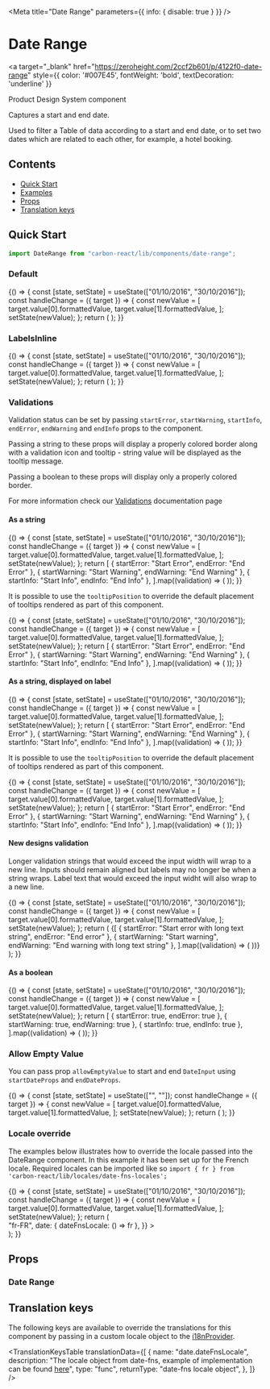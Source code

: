 

<Meta title="Date Range" parameters={{ info: { disable: true } }} />

# Date Range

<a
  target="_blank"
  href="https://zeroheight.com/2ccf2b601/p/4122f0-date-range"
  style={{ color: '#007E45', fontWeight: 'bold', textDecoration: 'underline' }}
>
  Product Design System component 
</a>

Captures a start and end date.

Used to filter a Table of data according to a start and end date, or to set two dates which are related to each other, for example, a hotel booking.

## Contents

- [Quick Start](#quick-start)
- [Examples](#examples)
- [Props](#props)
- [Translation keys](#translation-keys)

## Quick Start

```javascript
import DateRange from "carbon-react/lib/components/date-range";
```

### Default

<Canvas>
  <Story name="default">
    {() => {
      const [state, setState] = useState(["01/10/2016", "30/10/2016"]);
      const handleChange = ({ target }) => {
        const newValue = [
          target.value[0].formattedValue,
          target.value[1].formattedValue,
        ];
        setState(newValue);
      };
      return (
        <DateRange
          startLabel="Start"
          endLabel="End"
          onChange={handleChange}
          value={state}
        />
      );
    }}
  </Story>
</Canvas>

### LabelsInline

<Canvas>
  <Story name="labelsInline">
    {() => {
      const [state, setState] = useState(["01/10/2016", "30/10/2016"]);
      const handleChange = ({ target }) => {
        const newValue = [
          target.value[0].formattedValue,
          target.value[1].formattedValue,
        ];
        setState(newValue);
      };
      return (
        <DateRange
          startLabel="Start"
          endLabel="End"
          onChange={handleChange}
          value={state}
          labelsInline
        />
      );
    }}
  </Story>
</Canvas>

### Validations

Validation status can be set by passing `startError`, `startWarning`, `startInfo`, `endError`, `endWarning` and `endInfo` props to the component.

Passing a string to these props will display a properly colored border along with a validation icon and tooltip - string value will be displayed as the tooltip message.

Passing a boolean to these props will display only a properly colored border.

For more information check our [Validations](?path=/docs/documentation-validations--page "Validations") documentation page

#### As a string

<Canvas>
  <Story name="validations - string - component">
    {() => {
      const [state, setState] = useState(["01/10/2016", "30/10/2016"]);
      const handleChange = ({ target }) => {
        const newValue = [
          target.value[0].formattedValue,
          target.value[1].formattedValue,
        ];
        setState(newValue);
      };
      return [
        { startError: "Start Error", endError: "End Error" },
        { startWarning: "Start Warning", endWarning: "End Warning" },
        { startInfo: "Start Info", endInfo: "End Info" },
      ].map((validation) => (
        <DateRange
          key={`${Object.keys(validation)[0]}-string-component`}
          startLabel="Start"
          endLabel="End"
          onChange={handleChange}
          value={state}
          {...validation}
        />
      ));
    }}
  </Story>
</Canvas>

It is possible to use the `tooltipPosition` to override the default placement of tooltips rendered as part of this component.

<Canvas>
  <Story
    name="validations - string - with tooltipPosition overriden - component"
    parameters={{ chromatic: { disable: true } }}
  >
    {() => {
      const [state, setState] = useState(["01/10/2016", "30/10/2016"]);
      const handleChange = ({ target }) => {
        const newValue = [
          target.value[0].formattedValue,
          target.value[1].formattedValue,
        ];
        setState(newValue);
      };
      return [
        { startError: "Start Error", endError: "End Error" },
        { startWarning: "Start Warning", endWarning: "End Warning" },
        { startInfo: "Start Info", endInfo: "End Info" },
      ].map((validation) => (
        <DateRange
          key={`${Object.keys(validation)[0]}-string-component`}
          startLabel="Start"
          endLabel="End"
          value={state}
          onChange={handleChange}
          {...validation}
          tooltipPosition="top"
        />
      ));
    }}
  </Story>
</Canvas>

#### As a string, displayed on label

<Canvas>
  <Story name="validations - string - label">
    {() => {
      const [state, setState] = useState(["01/10/2016", "30/10/2016"]);
      const handleChange = ({ target }) => {
        const newValue = [
          target.value[0].formattedValue,
          target.value[1].formattedValue,
        ];
        setState(newValue);
      };
      return [
        { startError: "Start Error", endError: "End Error" },
        { startWarning: "Start Warning", endWarning: "End Warning" },
        { startInfo: "Start Info", endInfo: "End Info" },
      ].map((validation) => (
        <DateRange
          key={`${Object.keys(validation)[0]}-string-label`}
          startLabel="Start"
          endLabel="End"
          value={state}
          onChange={handleChange}
          validationOnLabel
          {...validation}
        />
      ));
    }}
  </Story>
</Canvas>

It is possible to use the `tooltipPosition` to override the default placement of tooltips rendered as part of this component.

<Canvas>
  <Story
    name="validations - string - with tooltipPosition overriden - label"
    parameters={{ chromatic: { disable: true } }}
  >
    {() => {
      const [state, setState] = useState(["01/10/2016", "30/10/2016"]);
      const handleChange = ({ target }) => {
        const newValue = [
          target.value[0].formattedValue,
          target.value[1].formattedValue,
        ];
        setState(newValue);
      };
      return [
        { startError: "Start Error", endError: "End Error" },
        { startWarning: "Start Warning", endWarning: "End Warning" },
        { startInfo: "Start Info", endInfo: "End Info" },
      ].map((validation) => (
        <DateRange
          key={`${Object.keys(validation)[0]}-string-label`}
          startLabel="Start"
          endLabel="End"
          value={state}
          onChange={handleChange}
          validationOnLabel
          {...validation}
          tooltipPosition="top"
        />
      ));
    }}
  </Story>
</Canvas>

#### New designs validation

Longer validation strings that would exceed the input width will wrap to a new line. Inputs 
should remain aligned but labels may no longer be when a string wraps. Label text that would 
exceed the input widht will also wrap to a new line.

<Canvas>
  <Story name="validations - string - new design">
    {() => {
      const [state, setState] = useState(["01/10/2016", "30/10/2016"]);
      const handleChange = ({ target }) => {
        const newValue = [
          target.value[0].formattedValue,
          target.value[1].formattedValue,
        ];
        setState(newValue);
      };
      return (
        <CarbonProvider validationRedesignOptIn>
          {[
            { startError: "Start error with long text string", endError: "End error" },
            { startWarning: "Start warning", endWarning: "End warning with long text string" },
          ].map((validation) => (
            <DateRange
              key={`${Object.keys(validation)[0]}-string-component`}
              startLabel="Start"
              endLabel="End"
              onChange={handleChange}
              value={state}
              {...validation}
              m={4}
            />
          ))}
        </CarbonProvider>
      );
    }}
  </Story>
</Canvas>

#### As a boolean

<Canvas>
  <Story name="validations - boolean">
    {() => {
      const [state, setState] = useState(["01/10/2016", "30/10/2016"]);
      const handleChange = ({ target }) => {
        const newValue = [
          target.value[0].formattedValue,
          target.value[1].formattedValue,
        ];
        setState(newValue);
      };
      return [
        { startError: true, endError: true },
        { startWarning: true, endWarning: true },
        { startInfo: true, endInfo: true },
      ].map((validation) => (
        <DateRange
          key={`${Object.keys(validation)[0]}-boolean-component`}
          startLabel="Start"
          endLabel="End"
          value={state}
          onChange={handleChange}
          {...validation}
        />
      ));
    }}
  </Story>
</Canvas>

### Allow Empty Value

You can pass prop `allowEmptyValue` to start and end `DateInput` using `startDateProps` and `endDateProps`.

<Canvas>
  <Story name="allowEmptyValue">
    {() => {
      const [state, setState] = useState(["", ""]);
      const handleChange = ({ target }) => {
        const newValue = [
          target.value[0].formattedValue,
          target.value[1].formattedValue,
        ];
        setState(newValue);
      };
      return (
        <DateRange
          startLabel="Start"
          endLabel="End"
          value={state}
          startDateProps={{
            allowEmptyValue: true,
          }}
          endDateProps={{
            allowEmptyValue: true,
          }}
          onChange={handleChange}
        />
      );
    }}
  </Story>
</Canvas>

### Locale override

The examples below illustrates how to override the locale passed into the DateRange component. In this example it has been set up for
the French locale. Required locales can be imported like so `import { fr } from 'carbon-react/lib/locales/date-fns-locales';`

<Canvas>
  <Story
    name="locale override - example implementation"
    parameters={{ chromatic: { disable: true } }}
  >
    {() => {
      const [state, setState] = useState(["01/10/2016", "30/10/2016"]);
      const handleChange = ({ target }) => {
        const newValue = [
          target.value[0].formattedValue,
          target.value[1].formattedValue,
        ];
        setState(newValue);
      };
      return (
        <div>
          <I18nProvider
            locale={{
              locale: () => "fr-FR",
              date: { dateFnsLocale: () => fr },
            }}
          >
            <DateRange
              startLabel="Start"
              endLabel="End"
              value={state}
              onChange={handleChange}
            />
          </I18nProvider>
        </div>
      );
    }}
  </Story>
</Canvas>

## Props

### Date Range

<StyledSystemProps of={DateRange} noHeader margin />

## Translation keys

The following keys are available to override the translations for this component by passing in a custom locale object to the
[i18nProvider](https://carbon.sage.com/?path=/story/documentation-i18n--page).

<TranslationKeysTable
  translationData={[
    {
      name: "date.dateFnsLocale",
      description:
        "The locale object from date-fns, example of implementation can be found [here](#locale-override)",
      type: "func",
      returnType: "date-fns locale object",
    },
  ]}
/>
